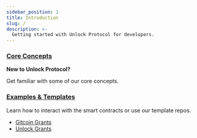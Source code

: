 ```yaml
---
sidebar_position: 1
title: Introduction
slug: /
description: >-
  Getting started with Unlock Protocol for developers.
---
```



<div className="container getting-started">
  <div className="row">
    <div className="col col--12"></div>
  </div>
  <div className="row">
    <div className="col col--6">
      <a href="./getting-started/what-is-unlock">
        <h3>Core Concepts</h3>
      </a>
      <p>
        <strong>New to Unlock Protocol?</strong>
      </p>
      <p>Get familiar with some of our core concepts.</p>
    </div>
    <div className="col col--6">
      <a href="../tutorials/">
        <h3>Examples & Templates</h3>
      </a>
      <p>
        Learn how to interact with the smart contracts or use our template
        repos.
      </p>
    </div>
  </div>

  <div className="row">
    <div className="col col--12">
      <Admonition type="info" icon="💸" title="Grants">
        <ul>
          <li>
            <a href="https://unlock-protocol.com/guides/gitcoin-grants/">
              Gitcoin Grants
            </a>
          </li>
          <li>
            <a href="../governance/grants-bounties/udt-grants">
              Unlock Grants
            </a>
          </li>
        </ul>
      </Admonition>
    </div>
  </div>
</div>
